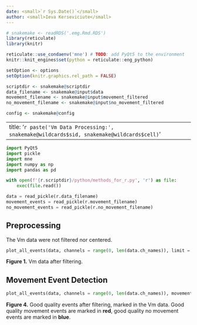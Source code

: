 ```yaml
---
date: <small>`r Sys.Date()`</small>
author: <small>Ieva Kerseviciute</small>
---
```


```r
# snakemake <- readRDS('.emg.Rmd.RDS')
library(reticulate)
library(knitr)

reticulate::use_condaenv('mne') # TODO: add PyQt5 to the environment
knitr::knit_engines$set(python = reticulate::eng_python)

setOption <- options
setOption(knitr.graphics.rel_path = FALSE)

scriptdir <- snakemake@scriptdir
data_filename <- snakemake@input$data
movement_filename <- snakemake@input$movement_filtered
no_movement_filename <- snakemake@input$no_movement_filtered

config <- snakemake@config
```

---
title: '`r paste('Vm Data Processing:', snakemake@wildcards$sid, snakemake@wildcards$cell)`'
---

```python
import PyQt5
import pickle
import mne
import numpy as np
import pandas as pd

with open(f'{r.scriptdir}/python/methods_for_r.py', 'r') as file:
    exec(file.read())

data = read_pickle(r.data_filename)
movement_events = read_pickle(r.movement_filename)
no_movement_events = read_pickle(r.no_movement_filename)
```

## Preprocessing

The Vm data were not filtered nor centered.

```python
plot_all_events(data, channels = range(0, len(data.ch_names)), limit = None)
```

**Figure 1.** Vm data after filtering.

## Movement Event Detection

```python
plot_all_events(data, channels = range(0, len(data.ch_names)), movement = movement_events, no_movement = no_movement_events, limit = None, channel_col = 'ChannelId')
```

**Figure 4.** Good quality events after filtering, marked in the Vm data. Good quality movement events are marked
in **red**, good quality no movement events are marked in **blue**.

